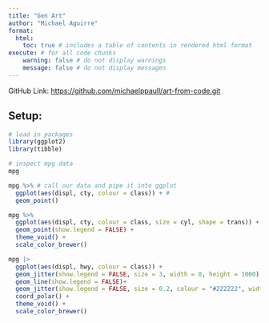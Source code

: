 ```yaml
---
title: "Gen Art"
author: "Michael Aguirre"
format:
  html: 
    toc: true # includes a table of contents in rendered html format
execute: # for all code chunks
    warning: false # do not display warnings
    message: false # do not display messages
---
```


GitHub Link: <https://github.com/michaelppaull/art-from-code.git>

## Setup:

```r
# load in packages
library(ggplot2)
library(tibble)
```

```r
# inspect mpg data
mpg
```

```r
mpg %>% # call our data and pipe it into ggplot
  ggplot(aes(displ, cty, colour = class)) + # 
  geom_point()
```

```r
mpg %>% 
  ggplot(aes(displ, cty, colour = class, size = cyl, shape = trans)) + 
  geom_point(show.legend = FALSE) + 
  theme_void() + 
  scale_color_brewer()
```

```r
mpg |>
  ggplot(aes(displ, hwy, colour = class)) + 
  geom_jitter(show.legend = FALSE, size = 3, width = 0, height = 1000) + 
  geom_line(show.legend = FALSE)+
  geom_jitter(show.legend = FALSE, size = 0.2, colour = "#222222", width = 0) + 
  coord_polar() + 
  theme_void() + 
  scale_color_brewer()
```
